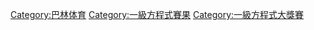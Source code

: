 {{Commonscat|Bahrain Grand Prix}}

[[Category:巴林体育|Category:巴林体育]]
[[Category:一級方程式賽果|Category:一級方程式賽果]]
[[Category:一級方程式大獎賽|Category:一級方程式大獎賽]]